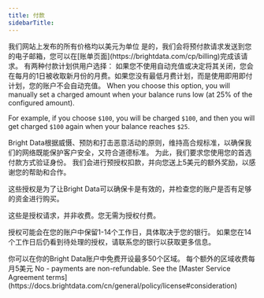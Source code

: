 ```yaml
---
title: 付款
sidebarTitle: 
---
```


<Info>
我们网站上发布的所有价格均以美元为单位
</Info>

<AccordionGroup>
<Accordion title="我需要在线登录才能存入预付款吗？">
是的，我们会将预付款请求发送到您的电子邮箱，您可以在[账单页面](https://brightdata.com/cp/billing)完成该请求。
</Accordion>

<Accordion title="自动充值是如何运作的？">
有两种付款计划供用户选择：
<Tabs>
<Tab title="每月充值">
如果您不使用自动充值或决定将其关闭，您会在每月的1日被收取新月份的月费。如果您没有最低月费计划，而是使用即用即付计划，您的账户不会自动充值。
</Tab>
<Tab title="按预设金额充值">
When you choose this option, you will manually set a charged amount when your balance runs low (at 25% of the configured amount).

For example, if you choose `$100`, you will be charged `$100`, and then you will get charged `$100` again when your balance reaches `$25`.
</Tab>
</Tabs>
</Accordion>

<Accordion title="你们的付款验证流程是怎么样的？">
Bright Data根据威慑、预防和打击恶意活动的原则，维持高合规标准，以确保我们的网络既能保护客户安全，又符合道德标准。 为此，我们要求您使用您的首选付款方式验证身份。 我们会进行预授权扣款，并向您送上5美元的额外奖励，以感谢您的帮助和合作。  
  
这些授权是为了让Bright Data可以确保卡是有效的，并检查您的账户是否有足够的资金进行购买。

这些是授权请求，并非收费。您无需为授权付费。

授权可能会在您的账户中保留1-14个工作日，具体取决于您的银行。 如果您在14个工作日后仍看到待处理的授权，请联系您的银行以获取更多信息。
</Accordion>

<Accordion title="我可以在我的Bright Data账户中开设多少个区域？">
你可以在你的Bright Data账户中免费开设最多50个区域。 每个额外的区域收费每月5美元
</Accordion>

<Accordion title="Can I get a refund?">
No - payments are non-refundable. See the [Master Service Agreement terms](https://docs.brightdata.com/cn/general/policy/license#consideration)
</Accordion>

</AccordionGroup>

